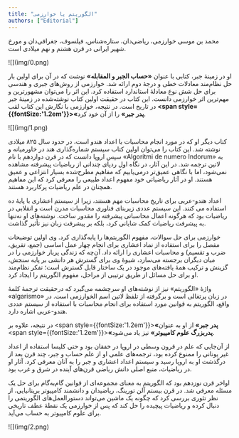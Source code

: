 ```yaml
---
title: "الگوریتم یا خوارزمی"
authors: ["Editorial"]
---
```


محمد بن موسی خوارزمی، ریاضی‌دان، ستاره‌شناس، فیلسوف، جغرافی‌دان و مورخ شهیر ایرانی در قرن هشتم و نهم میلادی است.

<div style={{textAlign: 'center'}}>![](img/0.png)</div>

او در زمینۀ جبر، کتابی با عنوان **«حساب الجبر و المقابله»** نوشت که در آن برای اولین بار حل نظام‌مند معادلات خطی و درجۀ دوم ارائه شد. خوارزمی از روش‌های جبری و هندسی برای حل شش نوع معادلۀ استاندارد استفاده کرد. این اثر را می‌توان مشهورترین و مهم‌ترین اثر خوارزمی دانست. این کتاب در حقیقت اولین کتاب نوشته‌شده در زمینۀ جبر در تاریخ است. در نتیجه، خوارزمی با نگارش این کتاب لقب **<span style={{fontSize:'1.2em'}}>«پدر جبر»</span>** را از آن خود کرد.

<div style={{textAlign: 'center'}}>![](img/1.png)</div>

کتاب دیگر او که در مورد انجام محاسبات با اعداد هندو است، در حدود سال ۸۲۵ میلادی نوشته شد. این کتاب را می‌توان اولین کتاب سیستم شماره‌گذاری هند در خاورمیانه و سپس اروپا دانست که در قرن دوازدهم با نام «Algoritmi de numero Indorum» به لاتین ترجمه شد. در این آثار، در نگاه اول ردپای چندانی از ریاضیات پیشرفته مشاهده نمی‌شود، اما با نگاهی عمیق‌تر درمی‌یابیم که مفاهیم مطرح‌شده بسیار انتزاعی و عمیق هستند. او در آثار ریاضیاتی خود مفهوم اعداد طبیعی را معرفی کرد که این مفاهیم همچنان در علم ریاضیات پرکاربرد هستند.

اعداد هندو-عربی برای تاریخ محاسبات مهم هستند، زیرا از سیستم اعشاری با پایۀ ده استفاده می کنند. این سیستم عددی زیربنای فناوری محاسبات مدرن است و انقلابی در ریاضیات بود که هرگونه اعمال محاسباتی پیشرفته را مقدور ساخت. نوشته‌های او نه‌تنها به پیشرفت ریاضیات کمک شایانی کرد، بلکه بر پیشرفت زبان نیز تأثیر گذاشت.

خوارزمی برای حل سوالات، مفهوم الگوریتم‌ها را پایه‌گذاری کرد. وی اولین توضیحات مفصل را برای استفاده از نماد اعشاری برای انجام چهار عمل اساسی (جمع، تفریق، ضرب و تقسیم) و محاسبات اعشاری را ارائه داد. آن‌چه که زندگی پربار خوارزمی را در میان دیگران برجسته می‌سازد، شیوۀ وی برای گسترش هر دانشی بر پایه سنجش، گزینش و ترکیب همۀ یافته‌های موجود در یک ساختار قابل گسترش است؛ تفکر نظام‌مند او برای حل مسائل از طریق ترتیبی از مراحل، مفهوم الگوریتم را ایجاد کرد.

واژۀ «الگوریتم» نیز از نوشته‌های او سرچشمه می‌گیرد که درحقیقت ترجمۀ کلمۀ «algarismo» در زبان پرتغالی است و برگرفته از تلفظ لاتین اسم الخوارزمی است. در واقع، الگوریتم به قوانین مورد استفاده برای انجام محاسبات با استفاده از سیستم عددی هندو-عربی اشاره دارد.

در نتیجه، علاوه بر <span style={{fontSize:'1.2em'}}>**«پدر جبر»**</span> از او به عنوان <span style={{fontSize:'1.2em'}}>**«پدربزرگ علوم کامپیوتر»**</span> نیز یاد می‌شود.

از آن‌جایی که علم در قرون وسطی در اروپا در خفقان بود و حتی کلیسا استفاده از اعداد غیر یونانی را ممنوع کرده بود، ترجمه‌های علمی او از علم حساب و جبر، چند قرن بعد از درگذشت او به اروپا رسید و سیستم اعداد اعشاری و جبر را به آنان معرفی کرد. آثار او در ریاضیات، منبع اصلی دانش ریاضی قرن‌های آینده در شرق و غرب بود.

اواخر قرن نوزدهم بود که الگوریتم به معنای مجموعه‌ای از قوانین گام‌به‌گام برای حل یک مسئله معرفی شد. در قرن بیستم آلن تورینگ، ریاضیدان و دانشمند کامپیوتر بریتانیایی، از نظر تئوری بررسی کرد که چگونه یک ماشین می‌تواند دستورالعمل‌های الگوریتمی را دنبال کرده و ریاضیات پیچیده را حل کند که پس از خوارزمی یک نقطۀ عطف تاریخی برای علوم کامپیوتر به حساب می‌آید.

<div style={{textAlign: 'center'}}>![](img/2.png)</div>
